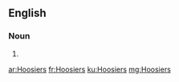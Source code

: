 ==English==

===Noun===
{{head|en}}

# {{plural of|Hoosier}}

[[ar:Hoosiers]]
[[fr:Hoosiers]]
[[ku:Hoosiers]]
[[mg:Hoosiers]]